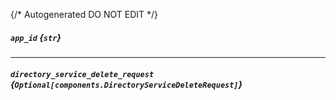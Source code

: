 {/* Autogenerated DO NOT EDIT  */}

##### `app_id` *{`str`}*

---
##### `directory_service_delete_request` *{`Optional[components.DirectoryServiceDeleteRequest]`}*
<Collapsible openLabel={Labels.showProperties} closeLabel={Labels.hideProperties}>
    <DirectoryServiceDeleteRequest/>
</Collapsible>


